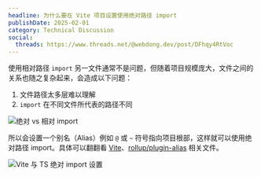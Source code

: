 ```yaml
---
headline: 为什么要在 Vite 项目设置使用绝对路径 import
publishDate: 2025-02-01
category: Technical Discussion
social:
  threads: https://www.threads.net/@webdong.dev/post/DFhqy4RtVoc
---
```


使用相对路径 `import` 另一文件通常不是问题，但随着项目规模庞大，文件之间的关系也随之复杂起来，会造成以下问题：

1. 文件路径太多层难以理解
2. `import` 在不同文件所代表的路径不同

![绝对 vs 相对 import](absolute-and-relative-import.webp)

所以会设置一个别名（Alias）例如 `@` 或 `~` 符号指向项目根部，这样就可以使用绝对路径 import。具体可以翻翻看 [Vite](https://vite.dev/config/shared-options#resolve-alias)、[rollup/plugin-alias](https://github.com/rollup/plugins/tree/master/packages/alias#entries) 相关文件。

![Vite 与 TS 绝对 import 设置](vite-ts-absolute-path-config.webp)

